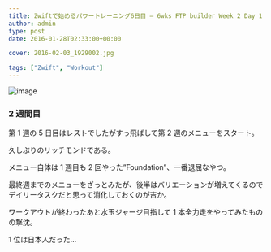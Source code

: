 ```yaml
---
title: Zwiftで始めるパワートレーニング6日目 – 6wks FTP builder Week 2 Day 1
author: admin
type: post
date: 2016-01-28T02:33:00+00:00

cover: 2016-02-03_1929002.jpg

tags: ["Zwift", "Workout"]
---
```


![image](./2016-01-28_1835310.jpg)

### 2 週間目

第 1 週の 5 日目はレストでしたがすっ飛ばして第 2 週のメニューをスタート。

久しぶりのリッチモンドである。

メニュー自体は 1 週目も 2 回やった&#8221;Foundation&#8221;、一番退屈なやつ。

最終週までのメニューをざっとみたが、後半はバリエーションが増えてくるのでデイリータスクだと思って消化しておくのが吉か。

ワークアウトが終わったあと水玉ジャージ目指して 1 本全力走をやってみたものの撃沈。

1 位は日本人だった…

<LinkBox isAmazonLink url="https://www.amazon.co.jp/dp/490531500X/" />
